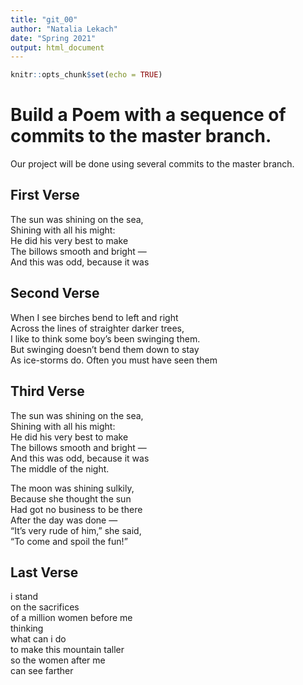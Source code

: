 ```yaml
---
title: "git_00"
author: "Natalia Lekach"
date: "Spring 2021"
output: html_document
---
```


```r
knitr::opts_chunk$set(echo = TRUE)
```
# Build a Poem with a sequence of commits to the master branch.
Our project will be done using several commits to the master branch.
<!-- Do not modify or change any text in "!--" bracketed areas such as this --- these are instructions to
you, if you change any of this the git program will notice it and compromise your git merging strategy !-->

## First Verse 
<!--Put the first five lines of a poem by Lewis Carrol in this section!-->
The sun was shining on the sea,  
Shining with all his might:  
He did his very best to make  
The billows smooth and bright —  
And this was odd, because it was  

## Second Verse
<!--Put the first five lines of a poem by Robert Frost here!-->
When I see birches bend to left and right  
Across the lines of straighter darker trees,  
I like to think some boy's been swinging them.  
But swinging doesn't bend them down to stay  
As ice-storms do. Often you must have seen them  

## Third Verse
<!--Put the first two verses of The Walrus and the Carpenter here!-->
The sun was shining on the sea,  
Shining with all his might:  
He did his very best to make  
The billows smooth and bright —  
And this was odd, because it was  
The middle of the night.  

The moon was shining sulkily,  
Because she thought the sun  
Had got no business to be there  
After the day was done —  
"It's very rude of him," she said,  
"To come and spoil the fun!"    

## Last Verse
<!--Put a short poem of your choice 8-20 lines,here!-->
i stand  
on the sacrifices  
of a million women before me  
thinking  
what can i do  
to make this mountain taller  
so the women after me  
can see farther  